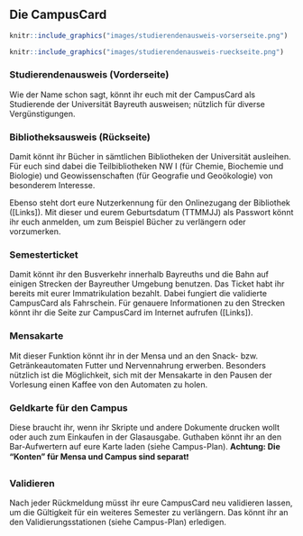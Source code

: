 ## Die CampusCard

```r
knitr::include_graphics("images/studierendenausweis-vorserseite.png")
```
```r
knitr::include_graphics("images/studierendenausweis-rueckseite.png")
```

### Studierendenausweis (Vorderseite) {-}

Wie der Name schon sagt, könnt ihr euch mit der CampusCard als Studierende der Universität Bayreuth ausweisen; nützlich für diverse Vergünstigungen.

### Bibliotheksausweis (Rückseite) {-}

Damit könnt ihr Bücher in sämtlichen Bibliotheken der Universität ausleihen. Für euch sind dabei die Teilbibliotheken NW I (für Chemie, Biochemie und Biologie)
und Geowissenschaften (für Geografie und Geoökologie) von besonderem Interesse.

Ebenso steht dort eure Nutzerkennung für den Onlinezugang der Bibliothek ([Links]).
Mit dieser und eurem Geburtsdatum (TTMMJJ) als Passwort könnt ihr euch anmelden, um zum Beispiel Bücher zu verlängern oder vorzumerken.

### Semesterticket {-}

Damit könnt ihr den Busverkehr innerhalb Bayreuths und die Bahn auf einigen Strecken der Bayreuther Umgebung benutzen. Das Ticket habt ihr bereits mit eurer Immatrikulation bezahlt.
Dabei fungiert die validierte CampusCard als Fahrschein. Für genauere Informationen zu den Strecken könnt ihr die Seite zur CampusCard im Internet aufrufen ([Links]).

### Mensakarte {-}

Mit dieser Funktion könnt ihr in der Mensa und an den Snack- bzw. Getränkeautomaten Futter und Nervennahrung erwerben.
Besonders nützlich ist die Möglichkeit, sich mit der Mensakarte in den Pausen der Vorlesung einen Kaffee von den Automaten zu holen.

### Geldkarte für den Campus {-}

Diese braucht ihr, wenn ihr Skripte und andere Dokumente drucken wollt oder auch zum Einkaufen in der Glasausgabe. Guthaben könnt ihr an den Bar-Aufwertern auf eure Karte laden (siehe Campus-Plan).
**Achtung: Die "Konten" für Mensa und Campus sind separat**❗

### Validieren {-}

Nach jeder Rückmeldung müsst ihr eure CampusCard neu validieren lassen, um die Gültigkeit für ein weiteres Semester zu verlängern.
Das könnt ihr an den Validierungsstationen (siehe Campus-Plan) erledigen.